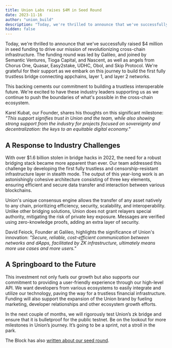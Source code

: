 ```yaml
---
title: Union Labs raises $4M in Seed Round
date: 2023-11-16
author: "union_build"
description: "Today, we're thrilled to announce that we've successfully raised $4 million in seed funding to drive our mission of revolutionizing cross-chain infrastructure."
hidden: false
---
```


Today, we're thrilled to announce that we've successfully raised $4 million in seed funding to drive our mission of revolutionizing cross-chain infrastructure. The funding round was led by Galileo, and joined by Semantic Ventures, Tioga Capital, and Nascent, as well as angels from Chorus One, Quasar, Easy2stake, UDHC, Obol, and Skip Protocol. We're grateful for their support as we embark on this journey to build the first fully trustless bridge connecting appchains, layer 1, and layer 2 networks.

This backing cements our commitment to building a trustless interoperable future. We're excited to have these industry leaders supporting us as we continue to push the boundaries of what's possible in the cross-chain ecosystem.

Karel Kubat, our Founder, shares his thoughts on this significant milestone: _"This support signifies trust in Union and the team, while also showing strong support from the industry for projects focused on sovereignty and decentralization: the keys to an equitable digital economy."_

## A Response to Industry Challenges

With over $1.6 billion stolen in bridge hacks in 2022, the need for a robust bridging stack became more apparent than ever. Our team addressed this challenge by developing the first fully trustless and censorship-resistant infrastructure layer in stealth mode. The output of this year-long work is an astonishingly cohesive architecture consisting of three key elements, ensuring efficient and secure data transfer and interaction between various blockchains.

Union's unique consensus engine allows the transfer of any asset natively to any chain, prioritizing efficiency, security, scalability, and interoperability. Unlike other bridging solutions, Union does not grant relayers special authority, mitigating the risk of private key exposure. Messages are verified using zero-knowledge proofs, adding an extra layer of security.

David Feiock, Founder at Galileo, highlights the significance of Union's innovation: _"Secure, reliable, cost-efficient communication between networks and dApps, facilitated by ZK infrastructure, ultimately means more use cases and more users."_

## A Springboard to the Future

This investment not only fuels our growth but also supports our commitment to providing a user-friendly experience through our high-level API. We want developers from various ecosystems to easily integrate and utilize our technology, paving the way for a trustless financial infrastructure. Funding will also support the expansion of the Union brand by fueling marketing, developer relationships and other ecosystem growth efforts.

In the next couple of months, we will rigorously test Union’s zk bridge and ensure that it is bulletproof for the public testnet. Be on the lookout for more milestones in Union’s journey. It’s going to be a sprint, not a stroll in the park.

The Block has also [written about our seed round](https://www.theblock.co/post/263310/union-labs-raises-4-million-to-develop-cross-chain-bridge-enabled-by-zk-proofs).
